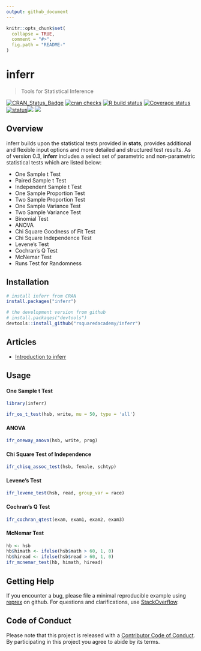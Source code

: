 ```yaml
---
output: github_document
---
```


<!-- README.md is generated from README.Rmd. Please edit that file -->

```r
knitr::opts_chunk$set(
  collapse = TRUE,
  comment = "#>",
  fig.path = "README-"
)
```

# inferr 

> Tools for Statistical Inference

<!-- badges: start -->
[![CRAN\_Status\_Badge](https://www.r-pkg.org/badges/version/inferr)](https://cran.r-project.org/package=inferr) [![cran checks](https://cranchecks.info/badges/summary/inferr)](https://cran.r-project.org/web/checks/check_results_inferr.html) 
[![R build status](https://github.com/rsquaredacademy/inferr/workflows/R-CMD-check/badge.svg)](https://github.com/rsquaredacademy/inferr/actions)
[![Coverage status](https://codecov.io/gh/rsquaredacademy/inferr/branch/master/graph/badge.svg)](https://codecov.io/github/rsquaredacademy/inferr?branch=master) 
[![status](https://tinyverse.netlify.com/badge/inferr)](https://CRAN.R-project.org/package=inferr)![](https://img.shields.io/badge/lifecycle-maturing-blue.svg) [![](https://cranlogs.r-pkg.org/badges/grand-total/inferr)](https://cran.r-project.org/package=inferr)
<!-- badges: end -->

## Overview

inferr builds upon the statistical tests provided in **stats**, provides additional and flexible input options and more detailed and structured test results. As of version 0.3, **inferr** includes a select set of parametric and non-parametric statistical tests which are listed below:

- One Sample t Test
- Paired Sample t Test
- Independent Sample t Test
- One Sample Proportion Test
- Two Sample Proportion Test
- One Sample Variance Test
- Two Sample Variance Test
- Binomial Test
- ANOVA
- Chi Square Goodness of Fit Test
- Chi Square Independence Test
- Levene's Test
- Cochran's Q Test
- McNemar Test
- Runs Test for Randomness


## Installation

```r
# install inferr from CRAN
install.packages("inferr")

# the development version from github
# install.packages("devtools")
devtools::install_github("rsquaredacademy/inferr")
```

## Articles

- [Introduction to inferr](https://inferr.rsquaredacademy.com/articles/intro.html)

## Usage

#### One Sample t Test

```r
library(inferr)
```

```r
ifr_os_t_test(hsb, write, mu = 50, type = 'all')
```

#### ANOVA

```r
ifr_oneway_anova(hsb, write, prog)
```

#### Chi Square Test of Independence

```r
ifr_chisq_assoc_test(hsb, female, schtyp)
```

#### Levene's Test

```r
ifr_levene_test(hsb, read, group_var = race)
```

#### Cochran's Q Test

```r
ifr_cochran_qtest(exam, exam1, exam2, exam3)
```

#### McNemar Test

```r
hb <- hsb
hb$himath <- ifelse(hsb$math > 60, 1, 0)
hb$hiread <- ifelse(hsb$read > 60, 1, 0)
ifr_mcnemar_test(hb, himath, hiread)
```

## Getting Help

If you encounter a bug, please file a minimal reproducible example using 
[reprex](https://reprex.tidyverse.org/index.html) on github. For questions and 
clarifications, use [StackOverflow](https://stackoverflow.com/).

## Code of Conduct

Please note that this project is released with a [Contributor Code of Conduct](CONDUCT.md).
By participating in this project you agree to abide by its terms.
